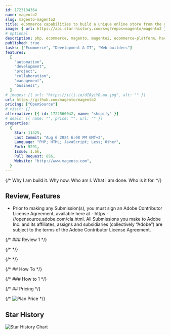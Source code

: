 ```yaml
---
id: 1723134364
name: magento2
slug: magento-magento2
title: eCommerce capabilities to build a unique online store from the ground up.
image: { url: https://api.star-history.com/svg?repos=magento/magento2 }
# optional
description: php, ecommerce, magento, magento2, ecommerce-platform, hacktoberfest,  ,
published: true
tasks: ["Ecommerce", "Development & IT", "Web builders"]
features:
  [
    "automation",
    "development",
    "project",
    "collaboration",
    "management",
    "business",
  ]
# images: [{ url: "https://iili.io/dI8yiYB.md.jpg", alt: "" }]
url: https://github.com/magento/magento2
pricing: ["OpenSource"]
# visit: []
alternative: [{ id: 1722566042, name: "shopify" }]
# deals: [{ name: "", price: "", url: "" }]
properties:
  {
    Star: 11425,
    Last Commit: "Aug 6 2024 6:08 PM GMT+3",
    Language: "PHP; HTML; JavaScript; Less; Other",
    Fork: 9291,
    Issue: 1.6k,
    Pull Request: 856,
    Website: "http://www.magento.com",
  }
---
```


{/* Why I am build it. Why now. Who am I. What I am done. Who is it for. */}

## Review, Features

- Prior to making any Submission(s), you must sign an Adobe Contributor License Agreement, available here at - https - //opensource.adobe.com/cla.html. All Submissions you make to Adobe Inc. and its affiliates, assigns and subsidiaries (collectively “Adobe”) are subject to the terms of the Adobe Contributor License Agreement.

{/* ### Review 1 */}

{/* <DetailYoutube videoId="" startTime={0} /> */}

{/* <Twitters ids=[] /> */}

{/* ## How To */}

{/* ### How to 1 */}

{/* ## Pricing */}

{/* <Img src="" alt="Plan Price" /> */}

## Star History

![Star History Chart](https://api.star-history.com/svg?repos=magento/magento2)
